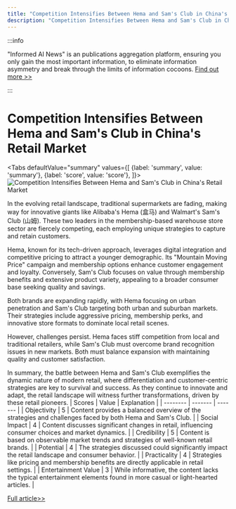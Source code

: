 ```yaml
---
title: "Competition Intensifies Between Hema and Sam's Club in China's Retail Market"
description: "Competition Intensifies Between Hema and Sam's Club in China's Retail Market"
---
```



:::info

"Informed AI News" is an publications aggregation platform, ensuring you only gain the most important information, to eliminate information asymmetry and break through the limits of information cocoons.  [Find out more >>](/)

:::

# Competition Intensifies Between Hema and Sam's Club in China's Retail Market


<Tabs
	defaultValue="summary"
	values={[
	{label: 'summary', value: 'summary'},
	{label: 'score', value: 'score'},
]}>
<TabItem value="summary">
<img
  src="https://image.informedainews.com/2024/06/Foo-Wfb-1717551960-0.jpg"
  alt="Competition Intensifies Between Hema and Sam's Club in China's Retail Market"
/>



In the evolving retail landscape, traditional supermarkets are fading, making way for innovative giants like Alibaba's Hema (盒马) and Walmart's Sam's Club (山姆). These two leaders in the membership-based warehouse store sector are fiercely competing, each employing unique strategies to capture and retain customers.

Hema, known for its tech-driven approach, leverages digital integration and competitive pricing to attract a younger demographic. Its "Mountain Moving Price" campaign and membership options enhance customer engagement and loyalty. Conversely, Sam's Club focuses on value through membership benefits and extensive product variety, appealing to a broader consumer base seeking quality and savings.

Both brands are expanding rapidly, with Hema focusing on urban penetration and Sam's Club targeting both urban and suburban markets. Their strategies include aggressive pricing, membership perks, and innovative store formats to dominate local retail scenes.

However, challenges persist. Hema faces stiff competition from local and traditional retailers, while Sam's Club must overcome brand recognition issues in new markets. Both must balance expansion with maintaining quality and customer satisfaction.

In summary, the battle between Hema and Sam's Club exemplifies the dynamic nature of modern retail, where differentiation and customer-centric strategies are key to survival and success. As they continue to innovate and adapt, the retail landscape will witness further transformations, driven by these retail pioneers.
</TabItem>
<TabItem value="score">
	| Scores     | Value   | Explanation |
	| -------- | ------- | ------- |
	| Objectivity  | 5    | Content provides a balanced overview of the strategies and challenges faced by both Hema and Sam's Club.    |
	| Social Impact | 4     | Content discusses significant changes in retail, influencing consumer choices and market dynamics.    |
	| Credibility    | 5    | Content is based on observable market trends and strategies of well-known retail brands.    |
	| Potential    | 4    | The strategies discussed could significantly impact the retail landscape and consumer behavior.    |
	| Practicality    | 4    | Strategies like pricing and membership benefits are directly applicable in retail settings.    |
	| Entertainment Value    | 3    | While informative, the content lacks the typical entertainment elements found in more casual or light-hearted articles.    |
</TabItem>
</Tabs>

[Full article>>](https://www.36kr.com/p/2804268620609155)
